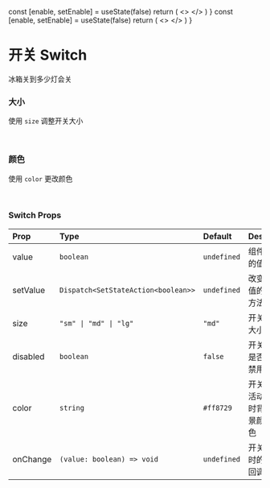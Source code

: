 
  const [enable, setEnable] = useState(false)
  return (
    <>
      <Switch size="sm" value={enable} setValue={setEnable} className="mx-1" />
      <Switch value={enable} setValue={setEnable} className="mx-1" />
      <Switch size="lg" value={enable} setValue={setEnable} className="mx-1" />
    </>
  )
}
  const [enable, setEnable] = useState(false)
  return (
    <>
      <Switch
        value={enable}
        setValue={setEnable}
        className="mx-1"
        color="#ff1554"
      />
      <Switch
        value={enable}
        setValue={setEnable}
        className="mx-1"
        color="#0074f3"
      />
    </>
  )
}

# 开关 Switch

冰箱关到多少灯会关

### 大小

使用 `size` 调整开关大小

<br />

<SwtichDefault />

### 颜色

使用 `color` 更改颜色

<br />

<SwtichColor />

### Switch Props

| Prop     | Type                                | Default     | Desc               |
| :------- | :---------------------------------- | :---------- | :----------------- |
| value    | `boolean`                           | `undefined` | 组件的值           |
| setValue | `Dispatch<SetStateAction<boolean>>` | `undefined` | 改变值的方法       |
| size     | `"sm" \| "md" \| "lg"`              | `"md"`      | 开关大小           |
| disabled | `boolean`                           | `false`     | 开关是否禁用       |
| color    | `string`                            | `#ff8729`   | 开关活动时背景颜色 |
| onChange | `(value: boolean) => void`          | `undefined` | 开关时的回调       |
